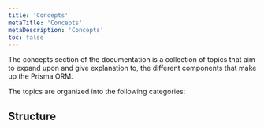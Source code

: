 ```yaml
---
title: 'Concepts'
metaTitle: 'Concepts'
metaDescription: 'Concepts'
toc: false
---
```


<TopBlock>

The concepts section of the documentation is a collection of topics that aim to expand upon and give explanation to, the different components that make up the Prisma ORM.

The topics are organized into the following categories:

</TopBlock>

## Structure

<Subsections depth="3" />
